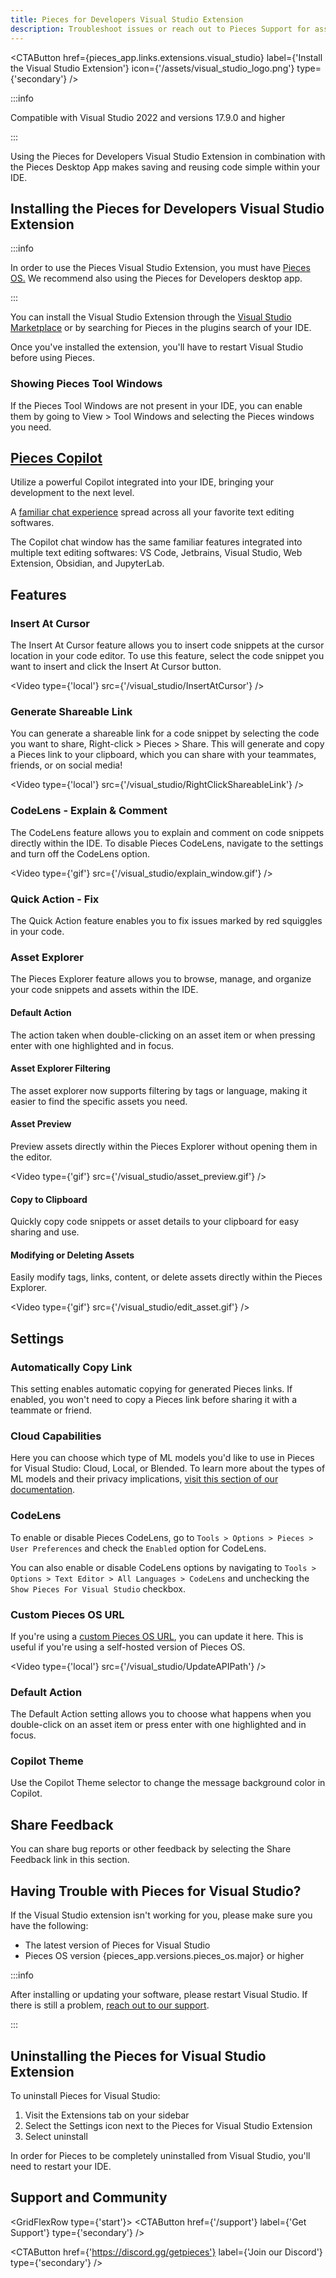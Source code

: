 ```yaml
---
title: Pieces for Developers Visual Studio Extension
description: Troubleshoot issues or reach out to Pieces Support for assistance with the Pieces for Developers Visual Studio Extension.
---
```



<CTAButton
  href={pieces_app.links.extensions.visual_studio}
  label={'Install the Visual Studio Extension'}
  icon={'/assets/visual_studio_logo.png'}
  type={'secondary'}
/>

<MiniSpacer />

:::info

Compatible with Visual Studio 2022 and versions 17.9.0 and higher

:::

<MiniSpacer />

Using the Pieces for Developers Visual Studio Extension in combination with the Pieces Desktop App makes saving and reusing code simple within your IDE.

## Installing the Pieces for Developers Visual Studio Extension

:::info

In order to use the Pieces Visual Studio Extension, you must have <a target="blank" href="/installation-getting-started/what-am-i-installing">Pieces OS.</a> We recommend also using the Pieces for Developers desktop app.

:::

You can install the Visual Studio Extension through the <a target="blank" href={pieces_app.links.extensions.visual_studio}>Visual Studio Marketplace</a> or by searching for Pieces in the plugins search of your IDE.

Once you've installed the extension, you'll have to restart Visual Studio before using Pieces.

### Showing Pieces Tool Windows
If the Pieces Tool Windows are not present in your IDE, you can enable them by going to View > Tool Windows and selecting the Pieces windows you need.

## [Pieces Copilot](/features/pieces-copilot#plugin-integrations)
Utilize a powerful Copilot integrated into your IDE, bringing your development to the next level.

A [familiar chat experience](/features/pieces-copilot#plugin-integrations) spread across all your favorite text editing softwares.

The Copilot chat window has the same familiar features integrated into multiple text editing softwares: VS Code, Jetbrains, Visual Studio, Web Extension, Obsidian, and JupyterLab.

## Features

### Insert At Cursor
The Insert At Cursor feature allows you to insert code snippets at the cursor location in your code editor. To use this feature, select the code snippet you want to insert and click the Insert At Cursor button.

<Video
  type={'local'}
  src={'/visual_studio/InsertAtCursor'}
/>

### Generate Shareable Link
You can generate a shareable link for a code snippet by selecting the code you want to share, Right-click > Pieces > Share. This will generate and copy a Pieces link to your clipboard, which you can share with your teammates, friends, or on social media!

<Video
  type={'local'}
  src={'/visual_studio/RightClickShareableLink'}
/>

### CodeLens - Explain & Comment
The CodeLens feature allows you to explain and comment on code snippets directly within the IDE. To disable Pieces CodeLens, navigate to the settings and turn off the CodeLens option.

<Video
  type={'gif'}
  src={'/visual_studio/explain_window.gif'}
/>

### Quick Action - Fix
The Quick Action feature enables you to fix issues marked by red squiggles in your code.

### Asset Explorer
The Pieces Explorer feature allows you to browse, manage, and organize your code snippets and assets within the IDE.

#### Default Action
The action taken when double-clicking on an asset item or when pressing enter with one highlighted and in focus.

#### Asset Explorer Filtering
The asset explorer now supports filtering by tags or language, making it easier to find the specific assets you need.

#### Asset Preview
Preview assets directly within the Pieces Explorer without opening them in the editor.

<Video
  type={'gif'}
  src={'/visual_studio/asset_preview.gif'}
/>

#### Copy to Clipboard
Quickly copy code snippets or asset details to your clipboard for easy sharing and use.

#### Modifying or Deleting Assets
Easily modify tags, links, content, or delete assets directly within the Pieces Explorer.

<Video
  type={'gif'}
  src={'/visual_studio/edit_asset.gif'}
/>

## Settings

### Automatically Copy Link
This setting enables automatic copying for generated Pieces links. If enabled, you won't need to copy a Pieces link before sharing it with a teammate or friend.

### Cloud Capabilities
Here you can choose which type of ML models you'd like to use in Pieces for Visual Studio: Cloud, Local, or Blended. To learn more about the types of ML models and their privacy implications, [visit this section of our documentation](/security-and-privacy#our-machine-learning-models).

### CodeLens
To enable or disable Pieces CodeLens, go to `Tools > Options > Pieces > User Preferences` and check the `Enabled` option for CodeLens.

You can also enable or disable CodeLens options by navigating to `Tools > Options > Text Editor > All Languages > CodeLens` and unchecking the `Show Pieces For Visual Studio` checkbox.

### Custom Pieces OS URL
If you're using a [custom Pieces OS URL](/product-highlights-and-benefits/connecting-to-a-remote-pieces-os-instance), you can update it here. This is useful if you're using a self-hosted version of Pieces OS.

<Video
  type={'local'}
  src={'/visual_studio/UpdateAPIPath'}
/>

### Default Action
The Default Action setting allows you to choose what happens when you double-click on an asset item or press enter with one highlighted and in focus.

### Copilot Theme
Use the Copilot Theme selector to change the message background color in Copilot.

## Share Feedback
You can share bug reports or other feedback by selecting the Share Feedback link in this section.

## Having Trouble with Pieces for Visual Studio?
If the Visual Studio extension isn't working for you, please make sure you have the following:

- The latest version of Pieces for Visual Studio
- Pieces OS version {pieces_app.versions.pieces_os.major} or higher

:::info

After installing or updating your software, please restart Visual Studio. If there is still a problem, [reach out to our support](https://getpieces.typeform.com/to/mCjBSIjF#docs-vscode).

:::

## Uninstalling the Pieces for Visual Studio Extension

To uninstall Pieces for Visual Studio:

1. Visit the Extensions tab on your sidebar
2. Select the Settings icon next to the Pieces for Visual Studio Extension
3. Select uninstall

In order for Pieces to be completely uninstalled from Visual Studio, you'll need to restart your IDE.

## Support and Community

<GridFlexRow type={'start'}>
  <CTAButton
    href={'/support'}
    label={'Get Support'}
    type={'secondary'}
  />

  <CTAButton
    href={'https://discord.gg/getpieces'}
    label={'Join our Discord'}
    type={'secondary'}
  />
</GridFlexRow>
